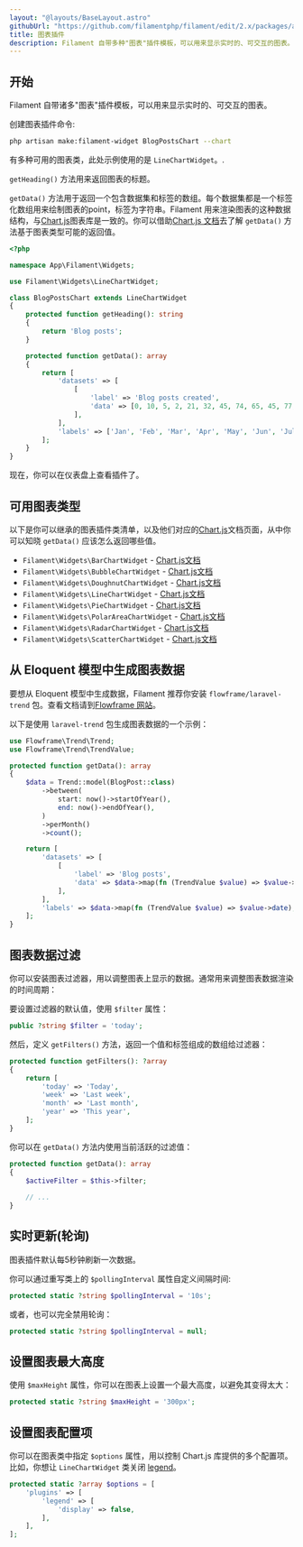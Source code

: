 ```yaml
---
layout: "@layouts/BaseLayout.astro"
githubUrl: "https://github.com/filamentphp/filament/edit/2.x/packages/admin/docs/04-dashboard/03-charts.md"
title: 图表插件
description: Filament 自带多种"图表"插件模板，可以用来显示实时的、可交互的图表。
---
```


## 开始

Filament 自带诸多"图表"插件模板，可以用来显示实时的、可交互的图表。

创建图表插件命令:

```bash
php artisan make:filament-widget BlogPostsChart --chart
```

有多种可用的图表类，此处示例使用的是 `LineChartWidget`。.

`getHeading()` 方法用来返回图表的标题。

`getData()` 方法用于返回一个包含数据集和标签的数组。每个数据集都是一个标签化数组用来绘制图表的point，标签为字符串。Filament 用来渲染图表的这种数据结构，与[Chart.js](https://www.chartjs.org/docs)图表库是一致的。你可以借助[Chart.js 文档](https://www.chartjs.org/docs)去了解 `getData()` 方法基于图表类型可能的返回值。

```php
<?php

namespace App\Filament\Widgets;

use Filament\Widgets\LineChartWidget;

class BlogPostsChart extends LineChartWidget
{
    protected function getHeading(): string
    {
        return 'Blog posts';
    }

    protected function getData(): array
    {
        return [
            'datasets' => [
                [
                    'label' => 'Blog posts created',
                    'data' => [0, 10, 5, 2, 21, 32, 45, 74, 65, 45, 77, 89],
                ],
            ],
            'labels' => ['Jan', 'Feb', 'Mar', 'Apr', 'May', 'Jun', 'Jul', 'Aug', 'Sep', 'Oct', 'Nov', 'Dec'],
        ];
    }
}
```

现在，你可以在仪表盘上查看插件了。

## 可用图表类型

以下是你可以继承的图表插件类清单，以及他们对应的[Chart.js](https://www.chartjs.org/docs)文档页面，从中你可以知晓 `getData()` 应该怎么返回哪些值。

- `Filament\Widgets\BarChartWidget` - [Chart.js文档](https://www.chartjs.org/docs/latest/charts/bar)
- `Filament\Widgets\BubbleChartWidget` - [Chart.js文档](https://www.chartjs.org/docs/latest/charts/bubble)
- `Filament\Widgets\DoughnutChartWidget` - [Chart.js文档](https://www.chartjs.org/docs/latest/charts/doughnut)
- `Filament\Widgets\LineChartWidget` - [Chart.js文档](https://www.chartjs.org/docs/latest/charts/line)
- `Filament\Widgets\PieChartWidget` - [Chart.js文档](https://www.chartjs.org/docs/latest/charts/doughnut)
- `Filament\Widgets\PolarAreaChartWidget` - [Chart.js文档](https://www.chartjs.org/docs/latest/charts/polar)
- `Filament\Widgets\RadarChartWidget` - [Chart.js文档](https://www.chartjs.org/docs/latest/charts/radar)
- `Filament\Widgets\ScatterChartWidget` - [Chart.js文档](https://www.chartjs.org/docs/latest/charts/scatter)

## 从 Eloquent 模型中生成图表数据

要想从 Eloquent 模型中生成数据，Filament 推荐你安装 `flowframe/laravel-trend` 包。查看文档请到[Flowframe 网站](https://docs.flowfra.me/docs/laravel-trend/installation-and-setup)。

以下是使用 `laravel-trend` 包生成图表数据的一个示例：

```php
use Flowframe\Trend\Trend;
use Flowframe\Trend\TrendValue;

protected function getData(): array
{
    $data = Trend::model(BlogPost::class)
        ->between(
            start: now()->startOfYear(),
            end: now()->endOfYear(),
        )
        ->perMonth()
        ->count();

    return [
        'datasets' => [
            [
                'label' => 'Blog posts',
                'data' => $data->map(fn (TrendValue $value) => $value->aggregate),
            ],
        ],
        'labels' => $data->map(fn (TrendValue $value) => $value->date),
    ];
}
```

## 图表数据过滤

你可以安装图表过滤器，用以调整图表上显示的数据。通常用来调整图表数据渲染的时间周期：

要设置过滤器的默认值，使用 `$filter` 属性：

```php
public ?string $filter = 'today';
```

然后，定义 `getFilters()` 方法，返回一个值和标签组成的数组给过滤器：

```php
protected function getFilters(): ?array
{
    return [
        'today' => 'Today',
        'week' => 'Last week',
        'month' => 'Last month',
        'year' => 'This year',
    ];
}
```

你可以在 `getData()` 方法内使用当前活跃的过滤值：

```php
protected function getData(): array
{
    $activeFilter = $this->filter;
    
    // ...
}
```

## 实时更新(轮询)

图表插件默认每5秒钟刷新一次数据。

你可以通过重写类上的 `$pollingInterval` 属性自定义间隔时间:

```php
protected static ?string $pollingInterval = '10s';
```

或者，也可以完全禁用轮询：

```php
protected static ?string $pollingInterval = null;
```

## 设置图表最大高度

使用 `$maxHeight` 属性，你可以在图表上设置一个最大高度，以避免其变得太大：

```php
protected static ?string $maxHeight = '300px';
```

## 设置图表配置项

你可以在图表类中指定 `$options` 属性，用以控制 Chart.js 库提供的多个配置项。比如，你想让 `LineChartWidget` 类关闭 [legend](https://www.chartjs.org/docs/latest/configuration/legend.html)。

```php
protected static ?array $options = [
    'plugins' => [
        'legend' => [
            'display' => false,
        ],
    ],
];
```
